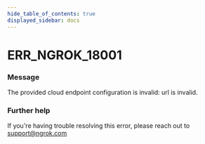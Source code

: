 ```yaml
---
hide_table_of_contents: true
displayed_sidebar: docs
---
```



# ERR_NGROK_18001

### Message

The provided cloud endpoint configuration is invalid: url is invalid.

<ErrorDetails error="err_ngrok_18001" />

### Further help

If you're having trouble resolving this error, please reach out to [support@ngrok.com](mailto:support@ngrok.com?subject=Help%20with%20ERR_NGROK_18001)
